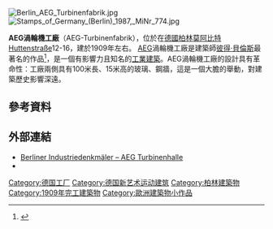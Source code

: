 {{Orphan|time=2017-05-22T12:56:01+00:00}}
[[File:Berlin_AEG_Turbinenfabrik.jpg|thumb]]
[[File:Stamps_of_Germany_(Berlin)_1987,_MiNr_774.jpg|thumb]]

'''AEG渦輪機工廠'''（AEG-Turbinenfabrik），位於在[[德國|德國]][[柏林|柏林]][[莫阿比特|莫阿比特]]Huttenstraße12-16，建於1909年左右。 [[AEG|AEG]]渦輪機工廠是建築師[[彼得·貝倫斯|彼得·貝倫斯]]最著名的作品<ref name="Watkin 508">{{cite book|last=Watkin|first=David|title=The History of Western Architecture|url=https://archive.org/details/historyofwestern0000watk|year=1996|edition=Second|publisher=Laurence King Publishing|isbn=1-85669-082-2|pages=[https://archive.org/details/historyofwestern0000watk/page/508 508]–509}}</ref>，是一個有影響力且知名的[[工業|工業]][[建築|建築]]。AEG渦輪機工廠的設計具有革命性：工廠兩側具有100米長、15米高的玻璃、鋼牆，這是一個大膽的舉動，對建築歷史影響深遠。

==參考資料==
{{reflist}}

==外部連結==
*[http://www.jan-quast.net/industrie/denk009.shtml Berliner Industriedenkmäler – AEG Turbinenhalle]{{Wayback|url=http://www.jan-quast.net/industrie/denk009.shtml |date=20160303225418 }}
*{{archINFORM|projekte|2515}}

{{coord|52|31|42|N|13|19|28|E|display=title}}
{{germany-stub}}
{{european building-stub}}
{{normdaten}}
[[Category:德国工厂|Category:德国工厂]]
[[Category:德国新艺术运动建筑|Category:德国新艺术运动建筑]]
[[Category:柏林建築物|Category:柏林建築物]]
[[Category:1909年完工建築物|Category:1909年完工建築物]]
[[Category:歐洲建築物小作品|Category:歐洲建築物小作品]]